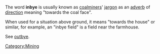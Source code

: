 The word '''inbye''' is usually known as [[coal|coalminer]]s' [[jargon]] as an [[adverb]] of [[direction]] meaning "towards the coal face".

When used for a situation above ground, it means "towards the house" or similar, for example, an "inbye field" is a field near the farmhouse.

See [[outbye]].

[[Category:Mining]]
{{stub}}